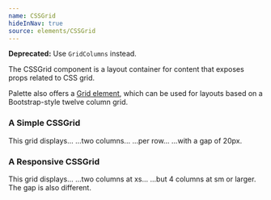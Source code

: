 ```yaml
---
name: CSSGrid
hideInNav: true
source: elements/CSSGrid
---
```


**Deprecated:** Use `GridColumns` instead.

The CSSGrid component is a layout container for content that exposes props
related to CSS grid.

Palette also offers a [Grid element](/elements/layout/grid/), which can be used
for layouts based on a Bootstrap-style twelve column grid.

### A Simple CSSGrid

<Playground>
  <CSSGrid gridTemplateColumns="repeat(2, 1fr)" gridGap={2} my={2}>
    <Text variant="sm">This grid displays...</Text>
    <Text variant="sm">...two columns...</Text>
    <Text variant="sm">...per row...</Text>
    <Text variant="sm">...with a gap of 20px.</Text>
  </CSSGrid>
</Playground>

### A Responsive CSSGrid

<Playground>
  <CSSGrid
    gridTemplateColumns={["repeat(2, 1fr)", "repeat(4, 1fr)"]}
    gridGap={[2, 4]}
    my={2}
  >
    <Text variant="sm">This grid displays...</Text>
    <Text variant="sm">...two columns at xs...</Text>
    <Text variant="sm">...but 4 columns at sm or larger.</Text>
    <Text variant="sm">The gap is also different.</Text>
  </CSSGrid>
</Playground>

